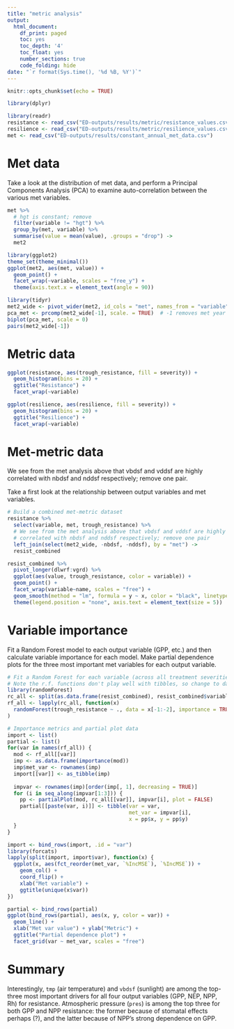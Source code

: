 ```yaml
---
title: "metric analysis"
output:
  html_document:
    df_print: paged
    toc: yes
    toc_depth: '4'
    toc_float: yes
    number_sections: true
    code_folding: hide
date: "`r format(Sys.time(), '%d %B, %Y')`"
---
```


```r
knitr::opts_chunk$set(echo = TRUE)

library(dplyr)

library(readr)
resistance <- read_csv("ED-outputs/results/metric/resistance_values.csv")
resilience <- read_csv("ED-outputs/results/metric/resilience_values.csv")
met <- read_csv("ED-outputs/results/constant_annual_met_data.csv")
```

# Met data

Take a look at the distribution of met data, and perform a Principal Components
Analysis (PCA) to examine auto-correlation between the various met variables.

```r
met %>% 
  # hgt is constant; remove
  filter(variable != "hgt") %>%   
  group_by(met, variable) %>% 
  summarise(value = mean(value), .groups = "drop") ->
  met2

library(ggplot2)
theme_set(theme_minimal())
ggplot(met2, aes(met, value)) +
  geom_point() + 
  facet_wrap(~variable, scales = "free_y") +
  theme(axis.text.x = element_text(angle = 90))

library(tidyr)
met2_wide <- pivot_wider(met2, id_cols = "met", names_from = "variable")
pca_met <- prcomp(met2_wide[-1], scale. = TRUE)  # -1 removes met year column 
biplot(pca_met, scale = 0)
pairs(met2_wide[-1])
```

# Metric data

```r
ggplot(resistance, aes(trough_resistance, fill = severity)) +
  geom_histogram(bins = 20) + 
  ggtitle("Resistance") +
  facet_wrap(~variable)

ggplot(resilience, aes(resilience, fill = severity)) +
  geom_histogram(bins = 20) + 
  ggtitle("Resilience") +
  facet_wrap(~variable)
```

# Met-metric data

We see from the met analysis above that vbdsf and vddsf are highly
correlated with nbdsf and nddsf respectively; remove one pair.

Take a first look at the relationship between output variables and met variables.

```r
# Build a combined met-metric dataset
resistance %>% 
  select(variable, met, trough_resistance) %>% 
  # We see from the met analysis above that vbdsf and vddsf are highly
  # correlated with nbdsf and nddsf respectively; remove one pair
  left_join(select(met2_wide, -nbdsf, -nddsf), by = "met") ->
  resist_combined

resist_combined %>% 
  pivot_longer(dlwrf:vgrd) %>% 
  ggplot(aes(value, trough_resistance, color = variable)) +
  geom_point() + 
  facet_wrap(variable~name, scales = "free") + 
  geom_smooth(method = "lm", formula = y ~ x, color = "black", linetype = 5) +
  theme(legend.position = "none", axis.text = element_text(size = 5))
```

# Variable importance

Fit a Random Forest model to each output variable (GPP, etc.) and then calculate
variable importance for each model. Make partial dependence plots for the
three most important met variables for each output variable.

```r
# Fit a Random Forest for each variable (across all treatment severities)
# Note the r.f. functions don't play well with tibbles, so change to data frame
library(randomForest)
rc_all <- split(as.data.frame(resist_combined), resist_combined$variable)
rf_all <- lapply(rc_all, function(x) 
  randomForest(trough_resistance ~ ., data = x[-1:-2], importance = TRUE)
)

# Importance metrics and partial plot data
import <- list()
partial <- list()
for(var in names(rf_all)) {
  mod <- rf_all[[var]]
  imp <- as.data.frame(importance(mod))
  imp$met_var <- rownames(imp)
  import[[var]] <- as_tibble(imp)
  
  impvar <- rownames(imp)[order(imp[, 1], decreasing = TRUE)]
  for (i in seq_along(impvar[1:3])) {
    pp <- partialPlot(mod, rc_all[[var]], impvar[i], plot = FALSE)
    partial[[paste(var, i)]] <- tibble(var = var, 
                                       met_var = impvar[i],
                                       x = pp$x, y = pp$y)
  }
}

import <- bind_rows(import, .id = "var")
library(forcats)
lapply(split(import, import$var), function(x) {
  ggplot(x, aes(fct_reorder(met_var, `%IncMSE`), `%IncMSE`)) + 
    geom_col() +
    coord_flip() +
    xlab("Met variable") +
    ggtitle(unique(x$var))
})

partial <- bind_rows(partial)
ggplot(bind_rows(partial), aes(x, y, color = var)) + 
  geom_line() + 
  xlab("Met var value") + ylab("Metric") +
  ggtitle("Partial dependence plot") +
  facet_grid(var ~ met_var, scales = "free")
```

# Summary

Interestingly, `tmp` (air temperature) and `vbdsf` (sunlight) are among the
top-three most important drivers for all four output variables 
(GPP, NEP, NPP, Rh) for resistance. Atmospheric pressure (`pres`) is
among the top three for both GPP and NPP resistance: the former because of
stomatal effects perhaps (?), and the latter because
of NPP's strong dependence on GPP.
